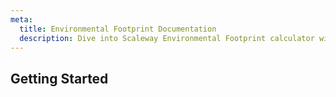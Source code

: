 ```yaml
---
meta:
  title: Environmental Footprint Documentation
  description: Dive into Scaleway Environmental Footprint calculator with our quickstart guide, how-tos, and more.
---
```


<ProductHeader
   productName="Environmental Footprint"
   productLogo="iam"
   description="Scaleway's Environmental footprint calculator Allows you to measure your environmental impact to your use of Scaleway cloud and bare metal services."
   url="/environmental-footprint/environmental-footprint/additional-content/environmental-footprint-calculator"
   label="Environmental Footprint calculator breakdown"
/>

## Getting Started

<Grid>
    <SummaryCard
        title="Concepts"
        icon="information-circle-outline"
        description="Core concepts that give you a better understanding of the Environmental Footprint calculator."
        label="View Concepts"
        url="/environmental-footprint/environmental-footprint/concepts"
    />
    <SummaryCard
        title="How tos"
        icon="help-circle-outline"
        description="Guides to help you track and manage your Environmental Footprint reports."
        label="View How-tos"
        url="/environmental-footprint/environmental-footprint/how-to/track-monthly-footprint"
    />
</Grid>
